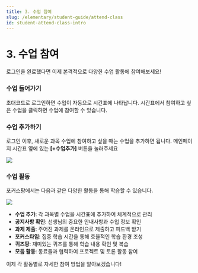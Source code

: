 ```yaml
---
title: 3. 수업 참여
slug: /elementary/student-guide/attend-class
id: student-attend-class-intro
---
```



# 3. 수업 참여

로그인을 완료했다면 이제 본격적으로 다양한 수업 활동에 참여해보세요!

### 수업 들어가기

초대코드로 로그인하면 수업이 자동으로 시간표에 나타납니다. 시간표에서 참여하고 싶은 수업을 클릭하면 수업에 참여할 수 있습니다.

### 수업 추가하기

로그인 이후, 새로운 과목 수업에 참여하고 싶을 때는 수업을 추가하면 됩니다. 메인페이지 시간표 옆에 있는 **[+수업추가]** 버튼을 눌러주세요

<Image src="/img/kr/middlehigh/student/06-01.jpg" size="lg" />

### 수업 활동

포커스팡에서는 다음과 같은 다양한 활동을 통해 학습할 수 있습니다.

<Image src="/img/kr/elementary/student/03-00.jpg" size="lg" />

- **수업 추가**: 각 과목별 수업을 시간표에 추가하여 체계적으로 관리
- **공지사항 확인**: 선생님의 중요한 안내사항과 수업 정보 확인
- **과제 제출**: 주어진 과제를 온라인으로 제출하고 피드백 받기
- **포커스타임**: 집중 학습 시간을 통해 효율적인 학습 환경 조성
- **퀴즈팡**: 재미있는 퀴즈를 통해 학습 내용 확인 및 복습
- **모둠 활동**: 동료들과 협력하여 프로젝트 및 토론 활동 참여

이제 각 활동별로 자세한 참여 방법을 알아보겠습니다!
